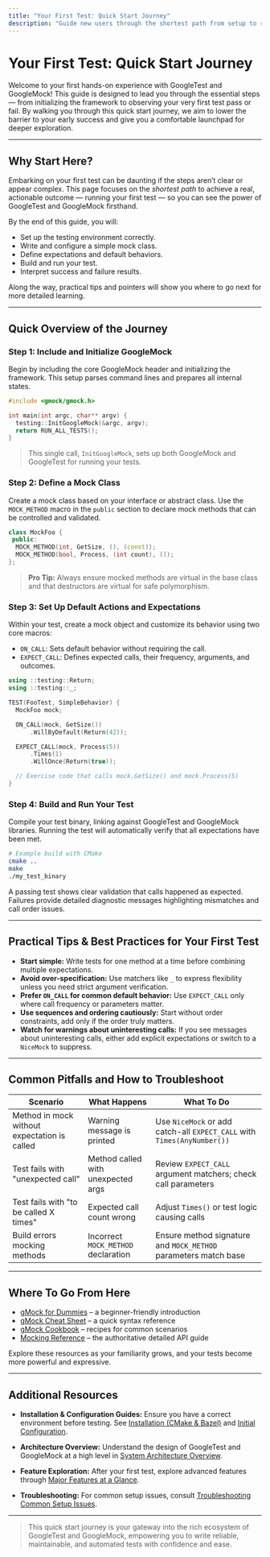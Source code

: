 ```yaml
---
title: "Your First Test: Quick Start Journey"
description: "Guide new users through the shortest path from setup to running their first test, highlighting essential steps and showing where to learn more. Exposes the user journey from installation to seeing a real test pass or fail, lowering barriers to first success."
---
```


# Your First Test: Quick Start Journey

Welcome to your first hands-on experience with GoogleTest and GoogleMock! This guide is designed to lead you through the essential steps — from initializing the framework to observing your very first test pass or fail. By walking you through this quick start journey, we aim to lower the barrier to your early success and give you a comfortable launchpad for deeper exploration.

---

## Why Start Here?

Embarking on your first test can be daunting if the steps aren’t clear or appear complex. This page focuses on the *shortest path* to achieve a real, actionable outcome — running your first test — so you can see the power of GoogleTest and GoogleMock firsthand.

By the end of this guide, you will:

- Set up the testing environment correctly.
- Write and configure a simple mock class.
- Define expectations and default behaviors.
- Build and run your test.
- Interpret success and failure results.

Along the way, practical tips and pointers will show you where to go next for more detailed learning.

---

## Quick Overview of the Journey

### Step 1: Include and Initialize GoogleMock

Begin by including the core GoogleMock header and initializing the framework. This setup parses command lines and prepares all internal states.

```cpp
#include <gmock/gmock.h>

int main(int argc, char** argv) {
  testing::InitGoogleMock(&argc, argv);
  return RUN_ALL_TESTS();
}
```

> This single call, `InitGoogleMock`, sets up both GoogleMock and GoogleTest for running your tests.

### Step 2: Define a Mock Class

Create a mock class based on your interface or abstract class. Use the `MOCK_METHOD` macro in the `public` section to declare mock methods that can be controlled and validated.

```cpp
class MockFoo {
 public:
  MOCK_METHOD(int, GetSize, (), (const));
  MOCK_METHOD(bool, Process, (int count), ());
};
```

> **Pro Tip:** Always ensure mocked methods are virtual in the base class and that destructors are virtual for safe polymorphism.

### Step 3: Set Up Default Actions and Expectations

Within your test, create a mock object and customize its behavior using two core macros:

- `ON_CALL`: Sets default behavior without requiring the call.
- `EXPECT_CALL`: Defines expected calls, their frequency, arguments, and outcomes.

```cpp
using ::testing::Return;
using ::testing::_;

TEST(FooTest, SimpleBehavior) {
  MockFoo mock;

  ON_CALL(mock, GetSize())
      .WillByDefault(Return(42));

  EXPECT_CALL(mock, Process(5))
      .Times(1)
      .WillOnce(Return(true));

  // Exercise code that calls mock.GetSize() and mock.Process(5)
}
```

### Step 4: Build and Run Your Test

Compile your test binary, linking against GoogleTest and GoogleMock libraries. Running the test will automatically verify that all expectations have been met.

```bash
# Example build with CMake
cmake ..
make
./my_test_binary
```

A passing test shows clear validation that calls happened as expected. Failures provide detailed diagnostic messages highlighting mismatches and call order issues.

---

## Practical Tips & Best Practices for Your First Test

- **Start simple:** Write tests for one method at a time before combining multiple expectations.
- **Avoid over-specification:** Use matchers like `_` to express flexibility unless you need strict argument verification.
- **Prefer `ON_CALL` for common default behavior:** Use `EXPECT_CALL` only where call frequency or parameters matter.
- **Use sequences and ordering cautiously:** Start without order constraints, add only if the order truly matters.
- **Watch for warnings about uninteresting calls:** If you see messages about uninteresting calls, either add explicit expectations or switch to a `NiceMock` to suppress.

---

## Common Pitfalls and How to Troubleshoot

| Scenario                           | What Happens                          | What To Do                |
| -------------------------------- | ----------------------------------- | ------------------------- |
| Method in mock without expectation is called | Warning message is printed         | Use `NiceMock` or add catch-all `EXPECT_CALL` with `Times(AnyNumber())` |
| Test fails with "unexpected call"          | Method called with unexpected args | Review `EXPECT_CALL` argument matchers; check call parameters         |
| Test fails with "to be called X times"     | Expected call count wrong            | Adjust `Times()` or test logic causing calls                        |
| Build errors mocking methods                  | Incorrect `MOCK_METHOD` declaration | Ensure method signature and `MOCK_METHOD` parameters match base     |

---

## Where To Go From Here

- [gMock for Dummies](https://google.github.io/googletest/gmock_for_dummies.html) – a beginner-friendly introduction
- [gMock Cheat Sheet](https://google.github.io/googletest/gmock_cheat_sheet.html) – a quick syntax reference
- [gMock Cookbook](https://google.github.io/googletest/gmock_cook_book.html) – recipes for common scenarios
- [Mocking Reference](https://google.github.io/googletest/reference/mocking.md) – the authoritative detailed API guide

Explore these resources as your familiarity grows, and your tests become more powerful and expressive.

---

## Additional Resources

- **Installation & Configuration Guides:** Ensure you have a correct environment before testing. See [Installation (CMake & Bazel)](/getting-started/setup-installation/installation-methods) and [Initial Configuration](/getting-started/setup-installation/first-configuration).

- **Architecture Overview:** Understand the design of GoogleTest and GoogleMock at a high level in [System Architecture Overview](/overview/architecture-key-concepts/system-architecture).

- **Feature Exploration:** After your first test, explore advanced features through [Major Features at a Glance](/overview/features-workflows/main-features).

- **Troubleshooting:** For common setup issues, consult [Troubleshooting Common Setup Issues](/getting-started/first-steps-validation/troubleshooting-setup).

---

> This quick start journey is your gateway into the rich ecosystem of GoogleTest and GoogleMock, empowering you to write reliable, maintainable, and automated tests with confidence and ease.
